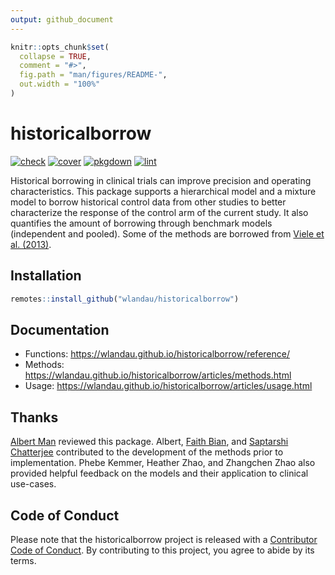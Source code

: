 ```yaml
---
output: github_document
---
```


```r
knitr::opts_chunk$set(
  collapse = TRUE,
  comment = "#>",
  fig.path = "man/figures/README-",
  out.width = "100%"
)
```

# historicalborrow

[![check](https://github.com/wlandau/historicalborrow/workflows/check/badge.svg)](https://github.com/wlandau/historicalborrow/actions?query=workflow%3Acheck)
[![cover](https://github.com/wlandau/historicalborrow/workflows/test-coverage/badge.svg)](https://github.com/wlandau/historicalborrow/actions?query=workflow%3Atest-coverage)
[![pkgdown](https://github.com/wlandau/historicalborrow/workflows/pkgdown/badge.svg)](https://github.com/wlandau/historicalborrow/actions?query=workflow%3Apkgdown)
[![lint](https://github.com/wlandau/historicalborrow/workflows/pkgdown/badge.svg)](https://github.com/wlandau/historicalborrow/actions?query=workflow%3Alint)

Historical borrowing in clinical trials can improve
  precision and operating characteristics. This package supports
  a hierarchical model and a mixture model to borrow historical
  control data from other studies to better characterize the
  response of the control arm of the current study. It also quantifies
  the amount of borrowing through benchmark models (independent
  and pooled). Some of the methods are borrowed from
  [Viele et al. (2013)](https://www.ncbi.nlm.nih.gov/pmc/articles/PMC3951812/).

## Installation

```r
remotes::install_github("wlandau/historicalborrow")
```

## Documentation

* Functions: <https://wlandau.github.io/historicalborrow/reference/>
* Methods: <https://wlandau.github.io/historicalborrow/articles/methods.html>
* Usage: <https://wlandau.github.io/historicalborrow/articles/usage.html>

## Thanks

[Albert Man](https://github.com/albert-man) reviewed this package. Albert, [Faith Bian](https://github.com/faithbian-lilly), and [Saptarshi Chatterjee](https://github.com/schatterjee-lilly) contributed to the development of the methods prior to implementation. Phebe Kemmer, Heather Zhao, and Zhangchen Zhao also provided helpful feedback on the models and their application to clinical use-cases.

## Code of Conduct

Please note that the historicalborrow project is released with a [Contributor Code of Conduct](https://contributor-covenant.org/version/2/1/CODE_OF_CONDUCT.html). By contributing to this project, you agree to abide by its terms.
